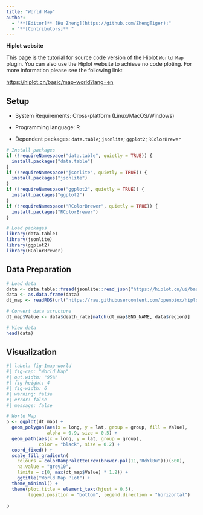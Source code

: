 ```yaml
---
title: "World Map"
author:
  - "**[Editor]** [Hu Zheng](https://github.com/ZhengTiger);"
  - "**[Contributors]** "
---
```


::: callout-note
**Hiplot website**

This page is the tutorial for source code version of the Hiplot `World Map` plugin. You can also use the Hiplot website to achieve no code ploting. For more information please see the following link:

<https://hiplot.cn/basic/map-world?lang=en>
:::

## Setup

-   System Requirements: Cross-platform (Linux/MacOS/Windows)

-   Programming language: R

-   Dependent packages: `data.table`; `jsonlite`; `ggplot2`; `RColorBrewer`

```r
# Install packages
if (!requireNamespace("data.table", quietly = TRUE)) {
  install.packages("data.table")
}
if (!requireNamespace("jsonlite", quietly = TRUE)) {
  install.packages("jsonlite")
}
if (!requireNamespace("ggplot2", quietly = TRUE)) {
  install.packages("ggplot2")
}
if (!requireNamespace("RColorBrewer", quietly = TRUE)) {
  install.packages("RColorBrewer")
}

# Load packages
library(data.table)
library(jsonlite)
library(ggplot2)
library(RColorBrewer)
```

## Data Preparation

```r
# Load data
data <- data.table::fread(jsonlite::read_json("https://hiplot.cn/ui/basic/map-world/data.json")$exampleData$textarea[[1]])
data <- as.data.frame(data)
dt_map <- readRDS(url("https://raw.githubusercontent.com/openbiox/hiplot-org-plugins/refs/heads/master/basic/map-world/world.rds"))

# Convert data structure
dt_map$Value <- data$death_rate[match(dt_map$ENG_NAME, data$region)]

# View data
head(data)
```

## Visualization

```r
#| label: fig-1map-world
#| fig-cap: "World Map"
#| out.width: "95%"
#| fig-height: 4
#| fig-width: 6
#| warning: false
#| error: false
#| message: false

# World Map
p <- ggplot(dt_map) +
  geom_polygon(aes(x = long, y = lat, group = group, fill = Value),
               alpha = 0.9, size = 0.5) +
  geom_path(aes(x = long, y = lat, group = group), 
            color = "black", size = 0.2) +
  coord_fixed() +
  scale_fill_gradientn(
    colours = colorRampPalette(rev(brewer.pal(11,"RdYlBu")))(500),
    na.value = "grey10",
    limits = c(0, max(dt_map$Value) * 1.2)) +
    ggtitle("World Map Plot") +
  theme_minimal() +
  theme(plot.title = element_text(hjust = 0.5),
        legend.position = "bottom", legend.direction = "horizontal")

p
```


